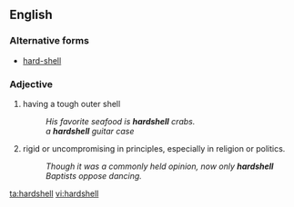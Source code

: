 ==English==

===Alternative forms===
* [[hard-shell]]

===Adjective===
{{en-adj}}

# having a tough outer shell
#: ''His favorite seafood is '''hardshell''' crabs.''
#: ''a '''hardshell''' guitar case''
# {{context|figuratively}} rigid or uncompromising in principles, especially in religion or politics.
#: ''Though it was a commonly held opinion, now only '''hardshell''' Baptists oppose dancing.''

[[ta:hardshell]]
[[vi:hardshell]]